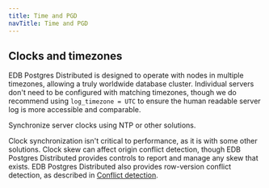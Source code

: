 ```yaml
---
title: Time and PGD
navTitle: Time and PGD
---
```


## Clocks and timezones

EDB Postgres Distributed is designed to operate with nodes in multiple timezones, allowing a truly worldwide database cluster. Individual servers don't need to be configured with matching timezones, though we do recommend using `log_timezone = UTC` to ensure the human readable server log is more accessible and comparable.

Synchronize server clocks using NTP or other solutions.

Clock synchronization isn't critical to performance, as it is with some other solutions. Clock skew can affect origin conflict detection, though EDB Postgres Distributed provides controls to report and manage any skew that exists. EDB Postgres Distributed also provides row-version conflict detection, as described in [Conflict detection](/pgd/6/reference/conflict-management/conflicts/).

